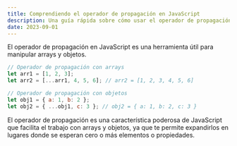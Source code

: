 ```yaml
---
title: Comprendiendo el operador de propagación en JavaScript
description: Una guía rápida sobre cómo usar el operador de propagación en JavaScript para manipular arrays y objetos.
date: 2023-09-01
---
```


El operador de propagación en JavaScript es una herramienta útil para manipular arrays y objetos. 

```javascript
// Operador de propagación con arrays
let arr1 = [1, 2, 3];
let arr2 = [...arr1, 4, 5, 6]; // arr2 = [1, 2, 3, 4, 5, 6]

// Operador de propagación con objetos
let obj1 = { a: 1, b: 2 };
let obj2 = { ...obj1, c: 3 }; // obj2 = { a: 1, b: 2, c: 3 }
```

El operador de propagación es una característica poderosa de JavaScript que facilita el trabajo con arrays y objetos, ya que te permite expandirlos en lugares donde se esperan cero o más elementos o propiedades.
